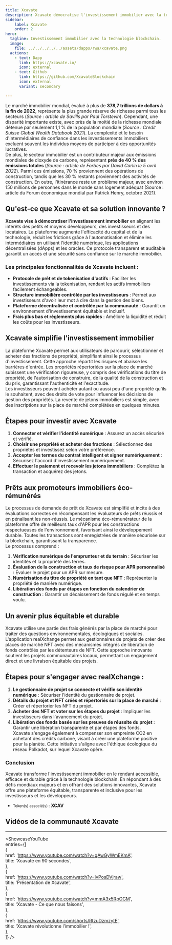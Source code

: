 ```yaml
---
title: Xcavate  
description: Xcavate démocratise l'investissement immobilier avec la technologie blockchain pour une propriété accessible, efficace et durable.  
sidebar:  
    label: Xcavate  
    order: 2  
hero:  
  tagline: Investissement immobilier avec la technologie blockchain.  
  image:  
    file: ../../../../../assets/dapps/rwa/xcavate.png  
  actions:  
    - text: Dapp  
      link: https://xcavate.io/  
      icon: external  
    - text: Github  
      link: https://github.com/XcavateBlockchain  
      icon: external  
      variant: secondary  

---
```



Le marché immobilier mondial, évalué à plus de **378,7 trillions de dollars à la fin de 2022**, représente la plus grande réserve de richesse parmi tous les secteurs (*Source : article de Savills par Paul Torstevin*). Cependant, une disparité importante existe, avec près de la moitié de la richesse mondiale détenue par seulement 1,1 % de la population mondiale (*Source : Credit Suisse Global Wealth Databook 2021*). La complexité et le besoin d'intermédiaires de confiance dans les investissements immobiliers excluent souvent les individus moyens de participer à des opportunités lucratives.  
De plus, le secteur immobilier est un contributeur majeur aux émissions mondiales de dioxyde de carbone, représentant **près de 40 % des émissions totales** (*Source : article de Forbes par David Carlin le 5 avril 2022*). Parmi ces émissions, 70 % proviennent des opérations de construction, tandis que les 30 % restants proviennent des activités de construction. En outre, l'itinérance reste un problème majeur, avec environ 150 millions de personnes dans le monde sans logement adéquat (Source : article du Forum économique mondial par Patrick Henry, octobre 2021).

## Qu'est-ce que Xcavate et sa solution innovante ?  
**Xcavate vise à démocratiser l'investissement immobilier** en alignant les intérêts des petits et moyens développeurs, des investisseurs et des locataires. La plateforme augmente l'efficacité du capital et de la technologie, réduit les frictions grâce à l'automatisation et élimine les intermédiaires en utilisant l'identité numérique, les applications décentralisées (dApps) et les oracles. Ce protocole transparent et auditable garantit un accès et une sécurité sans confiance sur le marché immobilier.  

### Les principales fonctionnalités de Xcavate incluent :  
- **Protocole de prêt et de tokenisation d'actifs** : Faciliter les investissements via la tokenisation, rendant les actifs immobiliers facilement échangeables.  
- **Structure immobilière contrôlée par les investisseurs** : Permet aux investisseurs d'avoir leur mot à dire dans la gestion des biens.  
- **Plateforme décentralisée et contrôlée par la communauté** : Garantit un environnement d'investissement équitable et inclusif.  
- **Frais plus bas et règlements plus rapides** : Améliore la liquidité et réduit les coûts pour les investisseurs.

## Xcavate simplifie l'investissement immobilier  
La plateforme Xcavate permet aux utilisateurs de parcourir, sélectionner et acheter des fractions de propriété, simplifiant ainsi le processus d'investissement. Cette approche répartit les risques et abaisse les barrières d'entrée. Les propriétés répertoriées sur la place de marché subissent une vérification rigoureuse, y compris des vérifications du titre de propriété, de l'autorisation de construire, de la qualité de la construction et du prix, garantissant l'authenticité et l'exactitude.  
Les investisseurs peuvent acheter autant ou aussi peu d'une propriété qu'ils le souhaitent, avec des droits de vote pour influencer les décisions de gestion des propriétés. La revente de jetons immobiliers est simple, avec des inscriptions sur la place de marché complétées en quelques minutes.

## Étapes pour investir avec Xcavate  
1. **Connecter et vérifier l'identité numérique** : Assurez un accès sécurisé et vérifié.  
2. **Choisir une propriété et acheter des fractions** : Sélectionnez des propriétés et investissez selon votre préférence.  
3. **Accepter les termes du contrat intelligent et signer numériquement** : Sécurisez l'accord d'investissement numériquement.  
4. **Effectuer le paiement et recevoir les jetons immobiliers** : Complétez la transaction et acquérez des jetons.

## Prêts aux promoteurs immobiliers éco-rémunérés  
Le processus de demande de prêt de Xcavate est simplifié et incite à des évaluations correctes en récompensant les évaluateurs de prêts réussis et en pénalisant les non-réussis. Le mécanisme éco-rémunérateur de la plateforme offre de meilleurs taux d'APR pour les constructions respectueuses de l'environnement, favorisant ainsi le développement durable. Toutes les transactions sont enregistrées de manière sécurisée sur la blockchain, garantissant la transparence.  
Le processus comprend :  
1. **Vérification numérique de l'emprunteur et du terrain** : Sécuriser les identités et la propriété des terres.  
2. **Évaluation de la construction et taux de risque pour APR personnalisé** : Évaluer le projet pour un APR sur mesure.  
3. **Numérisation du titre de propriété en tant que NFT** : Représenter la propriété de manière numérique.  
4. **Libération des fonds par étapes en fonction du calendrier de construction** : Garantir un décaissement de fonds régulé et en temps voulu.

## Un avenir plus équitable et durable  
Xcavate utilise une partie des frais générés par la place de marché pour traiter des questions environnementales, écologiques et sociales. L'application realXchange permet aux gestionnaires de projets de créer des places de marché NFT avec des mécanismes intégrés de libération de fonds contrôlés par les détenteurs de NFT. Cette approche innovante soutient les projets communautaires locaux, permettant un engagement direct et une livraison équitable des projets.  

## Étapes pour s'engager avec **realXchange** :  
1. **Le gestionnaire de projet se connecte et vérifie son identité numérique** : Sécuriser l'identité du gestionnaire de projet.  
2. **Détails du projet et NFT créés et répertoriés sur la place de marché** : Créer et répertorier les NFT du projet.  
3. **Acheter des NFT et voter sur les étapes du projet** : Impliquer les investisseurs dans l'avancement du projet.  
4. **Libération des fonds basée sur les preuves de réussite du projet** : Garantir une libération transparente et par étapes des fonds.  
Xcavate s'engage également à compenser son empreinte CO2 en achetant des crédits carbone, visant à créer une plateforme positive pour la planète. Cette initiative s'aligne avec l'éthique écologique du réseau Polkadot, sur lequel Xcavate opère.

### Conclusion  
Xcavate transforme l'investissement immobilier en le rendant accessible, efficace et durable grâce à la technologie blockchain. En répondant à des défis mondiaux majeurs et en offrant des solutions innovantes, Xcavate offre une plateforme équitable, transparente et inclusive pour les investisseurs et les développeurs.  
- <small>Token(s) associé(s) :</small> **XCAV**

## Vidéos de la communauté Xcavate  
------------  
<ShowcaseYouTube  
  entries={[  
        {  
    href: 'https://www.youtube.com/watch?v=gAwGyWmEKmA',  
      title: 'Xcavate en 90 secondes',  
    },  
        {  
    href: 'https://www.youtube.com/watch?v=lvPosDVjraw',  
      title: 'Présentation de Xcavate',  
    },  
           {  
    href: 'https://www.youtube.com/watch?v=mmA3x5RpOGM',  
      title: 'Xcavate - Ce que nous faisons',  
    },  
         {  
    href: 'https://www.youtube.com/shorts/RtzuDzmzytE',  
      title: 'Xcavate révolutionne l’immobilier !',  
    },  
  ]} />  